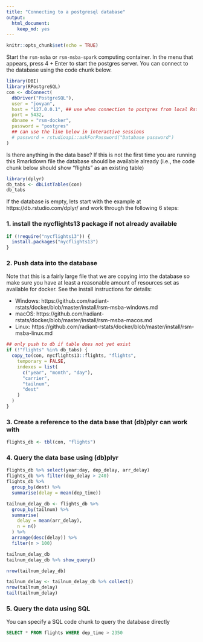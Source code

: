 ```yaml
---
title: "Connecting to a postgresql database"
output: 
  html_document: 
    keep_md: yes
---
```


```r
knitr::opts_chunk$set(echo = TRUE)
```

Start the `rsm-msba` or `rsm-msba-spark` computing container. In the menu that appears, press 4 + Enter to start the postgres server. You can connect to the database using the code chunk below.

```r
library(DBI)
library(RPostgreSQL)
con <- dbConnect(
  dbDriver("PostgreSQL"),
  user = "jovyan", 
  host = "127.0.0.1", ## use when connection to postgres from local Rstudio
  port = 5432,
  dbname = "rsm-docker",
  password = "postgres"
  ## can use the line below in interactive sessions
  # password = rstudioapi::askForPassword("Database password")
)
```

Is there anything in the data base? If this is not the first time you are  running this Rmarkdown file the database should be available already (i.e., the code chunk below should show "flights" as an existing table)

```r
library(dplyr)
db_tabs <- dbListTables(con)
db_tabs
```

If the database is empty, lets start with the example at https://db.rstudio.com/dplyr/ and work through the following 6 steps:

### 1. install the nycflights13 package if not already available

```r
if (!require("nycflights13")) {
  install.packages("nycflights13")
}
```

### 2. Push data into the database 

Note that this is a fairly large file that we are copying into the database so make sure you have at least a reasonable amount of resources set as available for docker. See the install instructions for details:

* Windows: https://github.com/radiant-rstats/docker/blob/master/install/rsm-msba-windows.md
* macOS: https://github.com/radiant-rstats/docker/blob/master/install/rsm-msba-macos.md
* Linux: https://github.com/radiant-rstats/docker/blob/master/install/rsm-msba-linux.md

```r
## only push to db if table does not yet exist
if (!"flights" %in% db_tabs) {
  copy_to(con, nycflights13::flights, "flights",
    temporary = FALSE,
    indexes = list(
      c("year", "month", "day"),
      "carrier",
      "tailnum",
      "dest"
    )
  )
}
```

### 3. Create a reference to the data base that (db)plyr can work with

```r
flights_db <- tbl(con, "flights")
```

### 4. Query the data base using (db)plyr

```r
flights_db %>% select(year:day, dep_delay, arr_delay)
flights_db %>% filter(dep_delay > 240)
flights_db %>%
  group_by(dest) %>%
  summarise(delay = mean(dep_time))

tailnum_delay_db <- flights_db %>% 
  group_by(tailnum) %>%
  summarise(
    delay = mean(arr_delay),
    n = n()
  ) %>% 
  arrange(desc(delay)) %>%
  filter(n > 100)

tailnum_delay_db
tailnum_delay_db %>% show_query()

nrow(tailnum_delay_db)

tailnum_delay <- tailnum_delay_db %>% collect()
nrow(tailnum_delay)
tail(tailnum_delay)
```

### 5. Query the data using SQL

You can specify a SQL code chunk to query the database directly

```sql
SELECT * FROM flights WHERE dep_time > 2350
```
